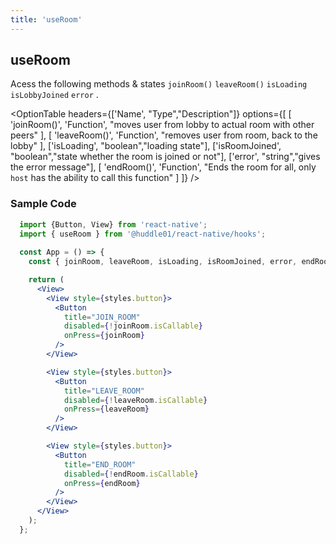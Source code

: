 ```yaml
---
title: 'useRoom'
---
```




## useRoom

Acess the following methods & states `joinRoom()` `leaveRoom()` `isLoading` `isLobbyJoined` `error` .

<OptionTable
  headers={['Name', "Type","Description"]}
  options={[
    [
      'joinRoom()',
      'Function',
      "moves user from lobby to actual room with other peers"
    ],
    [
      'leaveRoom()',
      'Function',
      "removes user from room, back to the lobby"
    ],
    ['isLoading', "boolean","loading state"],
    ['isRoomJoined', "boolean","state whether the room is joined or not"],
    ['error', "string","gives the error message"],
    [
      'endRoom()',
      'Function',
      "Ends the room for all, only `host` has the ability to call this function"
    ]
  ]}
/>



### Sample Code


```jsx
  import {Button, View} from 'react-native';
  import { useRoom } from '@huddle01/react-native/hooks';
 
  const App = () => {
    const { joinRoom, leaveRoom, isLoading, isRoomJoined, error, endRoom } = useRoom();

    return (
      <View>
        <View style={styles.button}>
          <Button
            title="JOIN_ROOM"
            disabled={!joinRoom.isCallable}
            onPress={joinRoom}
          />
        </View>

        <View style={styles.button}>
          <Button
            title="LEAVE_ROOM"
            disabled={!leaveRoom.isCallable}
            onPress={leaveRoom}
          />
        </View>

        <View style={styles.button}>
          <Button
            title="END_ROOM"
            disabled={!endRoom.isCallable}
            onPress={endRoom}
          />
        </View>
      </View>
    );
  };
 
```

